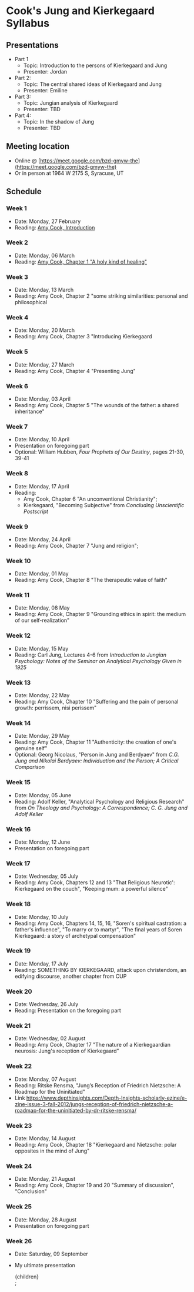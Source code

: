
# Cook's Jung and Kierkegaard Syllabus

## Presentations
- Part 1
    - Topic: Introduction to the persons of Kierkegaard and Jung
    - Presenter: Jordan
- Part 2:
    - Topic: The central shared ideas of Kierkegaard and Jung
    - Presenter: Emiline
- Part 3:
    - Topic: Jungian analysis of Kierkegaard
    - Presenter: TBD
- Part 4:
    - Topic: In the shadow of Jung
    - Presenter: TBD

## Meeting location
- Online @ [https://meet.google.com/bzd-gmyw-the](https://meet.google.com/bzd-gmyw-the)
- Or in person at 1964 W 2175 S, Syracuse, UT

## Schedule
### Week 1
- Date: Monday, 27 February
- Reading: [Amy Cook, Introduction ](week1/cook_introduction)

### Week 2
- Date: Monday, 06 March
- Reading: [Amy Cook, Chapter 1 "A holy kind of healing"](week2/cook_chapter1)

### Week 3
- Date: Monday, 13 March
- Reading: Amy Cook, Chapter 2 "some striking similarities: personal and philosophical

### Week 4
- Date: Monday, 20 March
- Reading: Amy Cook, Chapter 3 "Introducing Kierkegaard

### Week 5
- Date: Monday, 27 March
- Reading: Amy Cook, Chapter 4 "Presenting Jung"

### Week 6
- Date: Monday, 03 April
- Reading: Amy Cook, Chapter 5 "The wounds of the father: a shared inheritance"

### Week 7
- Date: Monday, 10 April
- Presentation on foregoing part
- Optional: William Hubben, _Four Prophets of Our Destiny_, pages 21-30, 39-41

### Week 8
- Date: Monday, 17 April
- Reading: 
    - Amy Cook, Chapter 6 "An unconventional Christianity"; 
    - Kierkegaard, "Becoming Subjective" from _Concluding Unscientific Postscript_  

### Week 9
- Date: Monday, 24 April
- Reading: Amy Cook, Chapter 7 "Jung and religion";

### Week 10
- Date: Monday, 01 May
- Reading: Amy Cook, Chapter 8 "The therapeutic value of faith"

### Week 11
- Date: Monday, 08 May
- Reading: Amy Cook, Chapter 9 "Grounding ethics in spirit: the medium of our self-realization"

### Week 12
- Date: Monday, 15 May
- Reading: Carl Jung, Lectures 4-6 from _Introduction to Jungian Psychology: Notes of the Seminar on Analytical Psychology Given in 1925_

### Week 13
- Date: Monday, 22 May
- Reading: Amy Cook, Chapter 10 "Suffering and the pain of personal growth: perrissem, nisi perissem"

### Week 14
- Date: Monday, 29 May
- Reading: Amy Cook, Chapter 11 "Authenticity: the creation of one's genuine self"
- Optional: Georg Nicolaus, "Person in Jung and Berdyaev" from _C.G. Jung and Nikolai Berdyaev: Individuation and the Person; A Critical Comparison_

### Week 15
- Date: Monday, 05 June
- Reading: Adolf Keller, "Analytical Psychology and Religious Research" from _On Theology and Psychology: A Correspondence; C. G. Jung and Adolf Keller_

### Week 16
- Date: Monday, 12 June
- Presentation on foregoing part

### Week 17
- Date: Wednesday, 05 July
- Reading: Amy Cook, Chapters 12 and 13 "That Religious Neurotic': Kierkegaard on the couch", "Keeping mum: a powerful silence"

### Week 18
- Date: Monday, 10 July
- Reading: Amy Cook, Chapters 14, 15, 16, "Soren's spiritual castration: a father's influence", "To marry or to martyr", "The final years of Soren Kierkegaard: a story of archetypal compensation"

### Week 19
- Date: Monday, 17 July
- Reading: SOMETHING BY KIERKEGAARD, attack upon christendom, an edifying discourse, another chapter from CUP

### Week 20
- Date: Wednesday, 26 July
- Reading: Presentation on the foregoing part

### Week 21
- Date: Wednesday, 02 August
- Reading: Amy Cook, Chapter 17 "The nature of a Kierkegaardian neurosis: Jung's reception of Kierkegaard"

### Week 22
- Date: Monday, 07 August 
- Reading: Ritske Rensma, "Jung’s Reception of Friedrich Nietzsche: A Roadmap for the Uninitiated"
- Link https://www.depthinsights.com/Depth-Insights-scholarly-ezine/e-zine-issue-3-fall-2012/jungs-reception-of-friedrich-nietzsche-a-roadmap-for-the-uninitiated-by-dr-ritske-rensma/

### Week 23
- Date: Monday, 14 August
- Reading: Amy Cook, Chapter 18 "Kierkegaard and Nietzsche: polar opposites in the mind of Jung"

### Week 24
- Date: Monday, 21 August
- Reading: Amy Cook, Chapter 19 and 20 "Summary of discussion", "Conclusion"

### Week 25
- Date: Monday, 28 August
- Presentation on foregoing part

### Week 26
- Date: Saturday, 09 September
- My ultimate presentation

    <SeminarTemplate>
        <div className=" w-full mx-auto prose">
            {children}
        </div>
    </SeminarTemplate>; 